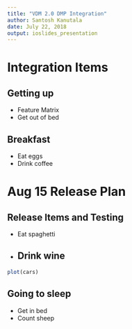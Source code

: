 ```yaml
---
title: "VDM 2.0 DMP Integration"
author: Santosh Kanutala
date: July 22, 2018
output: ioslides_presentation
---
```


# Integration Items

## Getting up

- Feature Matrix
- Get out of bed

## Breakfast

- Eat eggs
- Drink coffee

# Aug 15 Release Plan

## Release Items and Testing

- Eat spaghetti
- Drink wine
---

```r
plot(cars)
```

## Going to sleep

- Get in bed
- Count sheep